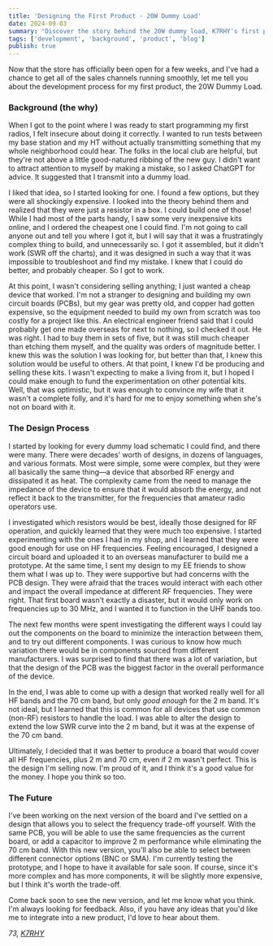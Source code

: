 ```yaml
---
title: 'Designing the First Product - 20W Dummy Load'
date: 2024-09-03
summary: "Discover the story behind the 20W dummy load, K7RHY's first product for amateur radio enthusiasts. This post covers the design process, challenges, and innovations involved in creating an affordable, reliable dummy load for discreet radio testing. Learn about the experiments with PCB layouts, component selection, and the trade-offs made to achieve compatibility with HF and VHF bands. Also, get a sneak peek into the upcoming version."
tags: ['development', 'background', 'product', 'blog']
publish: true
---
```


Now that the store has officially been open for a few weeks, and I've had a chance to get all of the sales channels running smoothly, let me tell you about the development process for my first product, the 20W Dummy Load.

### Background (the why)

When I got to the point where I was ready to start programming my first radios, I felt insecure about doing it correctly. I wanted to run tests between my base station and my HT without actually transmitting something that my whole neighborhood could hear. The folks in the local club are helpful, but they're not above a little good-natured ribbing of the new guy. I didn't want to attract attention to myself by making a mistake, so I asked ChatGPT for advice. It suggested that I transmit into a dummy load.

I liked that idea, so I started looking for one. I found a few options, but they were all shockingly expensive. I looked into the theory behind them and realized that they were just a resistor in a box. I could build one of those! While I had most of the parts handy, I saw some very inexpensive kits online, and I ordered the cheapest one I could find. I'm not going to call anyone out and tell you where I got it, but I will say that it was a frustratingly complex thing to build, and unnecessarily so. I got it assembled, but it didn't work (SWR off the charts), and it was designed in such a way that it was impossible to troubleshoot and find my mistake. I knew that I could do better, and probably cheaper. So I got to work.

At this point, I wasn't considering selling anything; I just wanted a cheap device that worked. I'm not a stranger to designing and building my own circuit boards (PCBs), but my gear was pretty old, and copper had gotten expensive, so the equipment needed to build my own from scratch was too costly for a project like this. An electrical engineer friend said that I could probably get one made overseas for next to nothing, so I checked it out. He was right. I had to buy them in sets of five, but it was still much cheaper than etching them myself, and the quality was orders of magnitude better. I knew this was the solution I was looking for, but better than that, I knew this solution would be useful to others. At that point, I knew I'd be producing and selling these kits. I wasn't expecting to make a living from it, but I hoped I could make enough to fund the experimentation on other potential kits. Well, that was optimistic, but it was enough to convince my wife that it wasn't a complete folly, and it's hard for me to enjoy something when she's not on board with it.

### The Design Process

I started by looking for every dummy load schematic I could find, and there were many. There were decades' worth of designs, in dozens of languages, and various formats. Most were simple, some were complex, but they were all basically the same thing—a device that absorbed RF energy and dissipated it as heat. The complexity came from the need to manage the impedance of the device to ensure that it would absorb the energy, and not reflect it back to the transmitter, for the frequencies that amateur radio operators use.

I investigated which resistors would be best, ideally those designed for RF operation, and quickly learned that they were much too expensive. I started experimenting with the ones I had in my shop, and I learned that they were good enough for use on HF frequencies. Feeling encouraged, I designed a circuit board and uploaded it to an overseas manufacturer to build me a prototype. At the same time, I sent my design to my EE friends to show them what I was up to. They were supportive but had concerns with the PCB design. They were afraid that the traces would interact with each other and impact the overall impedance at different RF frequencies. They were right. That first board wasn't exactly a disaster, but it would only work on frequencies up to 30 MHz, and I wanted it to function in the UHF bands too.

The next few months were spent investigating the different ways I could lay out the components on the board to minimize the interaction between them, and to try out different components. I was curious to know how much variation there would be in components sourced from different manufacturers. I was surprised to find that there was a lot of variation, but that the design of the PCB was the biggest factor in the overall performance of the device.

In the end, I was able to come up with a design that worked really well for all HF bands and the 70 cm band, but only _good enough_ for the 2 m band. It's not ideal, but I learned that this is common for all devices that use common (non-RF) resistors to handle the load. I was able to alter the design to extend the low SWR curve into the 2 m band, but it was at the expense of the 70 cm band.

Ultimately, I decided that it was better to produce a board that would cover all HF frequencies, plus 2 m and 70 cm, even if 2 m wasn't perfect. This is the design I'm selling now. I'm proud of it, and I think it's a good value for the money. I hope you think so too.

### The Future

I've been working on the next version of the board and I've settled on a design that allows you to select the frequency trade-off yourself. With the same PCB, you will be able to use the same frequencies as the current board, or add a capacitor to improve 2 m performance while eliminating the 70 cm band. With this new version, you'll also be able to select between different connector options (BNC or SMA). I'm currently testing the prototype, and I hope to have it available for sale soon. If course, since it's more complex and has more components, it will be slightly more expensive, but I think it's worth the trade-off.

Come back soon to see the new version, and let me know what you think. I'm always looking for feedback. Also, if you have any ideas that you'd like me to integrate into a new product, I'd love to hear about them.

_73, [K7RHY](mailto:de.k7rhy@gmail.com)_
